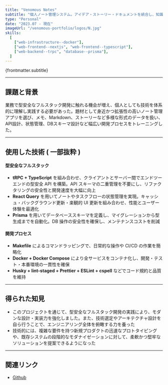 ```yaml
---
title: "Venomous Notes"
subtitle: "個人ノート管理システム。アイデア・ストーリー・ドキュメントを統合し、知識を体系化する。"
type: "Personal"
date: "2023.07 - 現在"
imageUrl: "/venomous-portfolio/logos/N.jpg"
skills:
  [
    ["web-infrastructure--docker"],
    ["web-frontend--nextjs", "web-frontend--typescript"],
    ["web-backend--trpc", "database--prisma"],
  ]
---
```



<p>{frontmatter.subtitle}</p>

---

## 課題と背景

業務で型安全なフルスタック開発に触れる機会が増え、個人としても技術を体系的に理解し実践する必要があった。題材として身近かつ拡張性の高いノート管理アプリを選び、メモ、Markdown、ストーリーなど多様な形式のデータを扱い、API設計、状態管理、DBスキーマ設計など幅広い開発プロセスをトレーニングした。

---

## 使用した技術 ( 一部抜粋 )

<WorkContentLayoutSkills
  size={50}
  skills={frontmatter.skills.flat()}
  class="flex w-full justify-start"
/>

#### 型安全なフルスタック

- **tRPC + TypeScript** を組み合わせ、クライアントとサーバー間でエンドツーエンドの型安全 API を構築。API スキーマの二重管理を不要にし、リファクタリングの安全性と開発速度を大幅に向上
- **React Query** を用いてノートやタスクフローの状態管理を実現。キャッシュ・バックグラウンド更新・楽観的 UI 更新を組み合わせ、性能とユーザー体験を最適化
- **Prisma** を用いてデータベーススキーマを定義し、マイグレーションから型生成までを自動化。DB 操作の安全性を確保し、メンテナンスコストを削減

#### 開発プロセス

- **Makefile** によるコマンドラッピングで、日常的な操作や CI/CD の作業を簡略化
- **Docker + Docker Compose** により全サービスをコンテナ化し、開発・テスト・本番環境の一貫性を確保
- **Husky + lint-staged + Prettier + ESLint + cspell** などでコード規約と品質を維持

---

## 得られた知見

- このプロジェクトを通じて、型安全なフルスタック開発の実践により、モダンな設計・実装力を強化しました。また、技術選定やアーキテクチャ設計を自ら行うことで、エンジニアリング全体を俯瞰する力を養った
- 技術的には、複雑な要件を持つ新規プロダクトの迅速なプロトタイピングや、既存システムの段階的なモダナイゼーションに対して、柔軟かつ堅牢なソリューションを提案できるようになった

---

## 関連リンク

- [Github](https://github.com/BlaxBerry333/venomous-notes)
